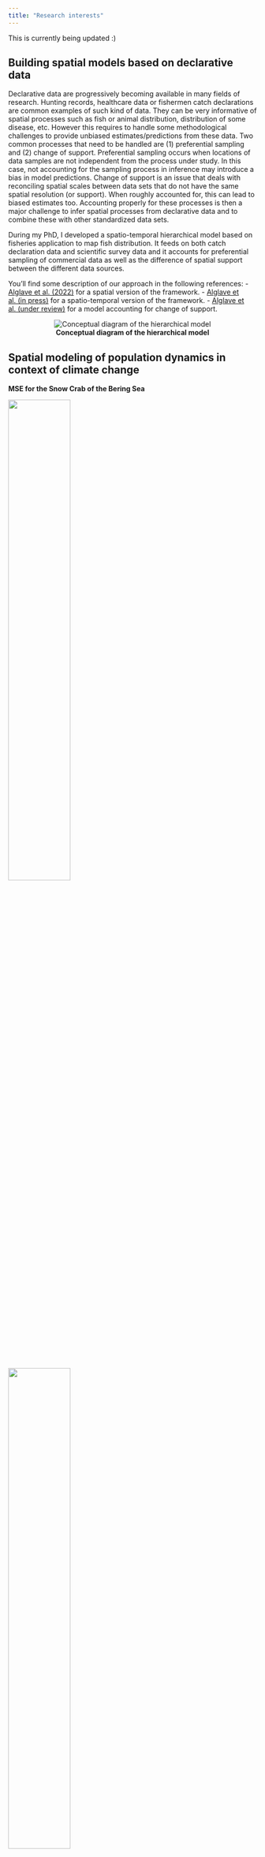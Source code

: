 ```yaml
---
title: "Research interests"
---
```


This is currently being updated :)

## Building spatial models based on declarative data

Declarative data are progressively becoming available in many fields of research. Hunting records, healthcare data or fishermen catch declarations are common examples of such kind of data. They can be very informative of spatial processes such as fish or animal distribution, distribution of some disease, etc. However this requires to handle some methodological challenges to provide unbiased estimates/predictions from these data. Two common processes that need to be handled are (1) preferential sampling and (2) change of support. Preferential sampling occurs when locations of data samples are not independent from the process under study. In this case, not accounting for the sampling process in inference may introduce a bias in model predictions. Change of support is an issue that deals with reconciling spatial scales between data sets that do not have the same spatial resolution (or support). When roughly accounted for, this can lead to biased estimates too. Accounting properly for these processes is then a major challenge to infer spatial processes from declarative data and to combine these with other standardized data sets.

During my PhD, I developed a spatio-temporal hierarchical model based on fisheries application to map fish distribution. It feeds on both catch declaration data and scientific survey data and it accounts for preferential sampling of commercial data as well as the difference of spatial support between the different data sources.

You'll find some description of our approach in the following references:
- <a href="https://doi.org/10.1093/icesjms/fsac032">Alglave et al. (2022)</a> for a spatial version of the framework.
- <a href="https://hal.archives-ouvertes.fr/hal-03674691/">Alglave et al. (in press)</a> for a spatio-temporal version of the framework.
- <a href="https://hal.archives-ouvertes.fr/hal-03878990">Alglave et al. (under review)</a> for a model accounting for change of support.

<center>
![**Conceptual diagram of the hierarchical model**](ressource/images/conceptual_framework.png)
</center>


## Spatial modeling of population dynamics in context of climate change

<!-- Climate change is an ongoing issue that is and will strongly affect population dynamics. There are strong uncertainties  -->

**MSE for the Snow Crab of the Bering Sea**

::: {layout-nrow="1" layout-valign="center"}
![](ressource/images/ACLIM/mse_loop.png){width="50%"}

![](ressource/images/ACLIM/op_mod.png){width="50%"}
:::

<!-- ## Community analysis based on multivariate modeling -->




<!-- ## Dynamic systems inference -->

